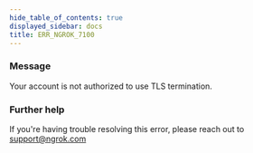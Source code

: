 ```yaml
---
hide_table_of_contents: true
displayed_sidebar: docs
title: ERR_NGROK_7100
---
```




### Message

Your account is not authorized to use TLS termination.

<ErrorDetails error="err_ngrok_7100" />

### Further help

If you're having trouble resolving this error, please reach out to [support@ngrok.com](mailto:support@ngrok.com?subject=Help%20with%20ERR_NGROK_7100)
